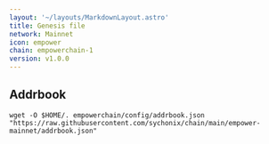 ```yaml
---
layout: '~/layouts/MarkdownLayout.astro'
title: Genesis file
network: Mainnet
icon: empower
chain: empowerchain-1
version: v1.0.0
---
```

## Addrbook

```
wget -O $HOME/. empowerchain/config/addrbook.json "https://raw.githubusercontent.com/sychonix/chain/main/empower-mainnet/addrbook.json"
```
